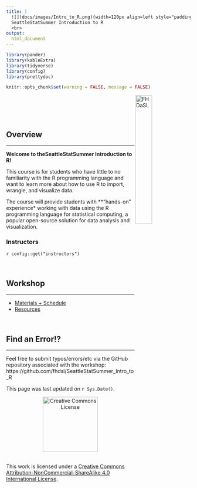 ```yaml
---
title: |
  ![](docs/images/Intro_to_R.png){width=120px align=left style="padding-right: 20px"}
  SeattleStatSummer Introduction to R
  <br>
output:
  html_document
---
```


```r
library(pander)
library(kableExtra)
library(tidyverse)
library(config)
library(prettydoc)

knitr::opts_chunk$set(warning = FALSE, message = FALSE)
```

<a href="https://hutchdatascience.org/"><img alt = "FHDaSL" align="right" src="https://hutchdatascience.org/AI_for_software/assets/big-dasl-stacked.png" style="width:30%"/></a>
<br>
<br>

<br>

## Overview
***

**Welcome to theSeattleStatSummer Introduction to R!**  

This course is for students who have little to no familiarity with the R programming language and want to learn more about how to use R to import, wrangle, and visualize data.

The course will provide students with **“hands-on” experience* working with data using the R programming language for statistical computing, a popular open-source solution for data analysis and visualization.  

### Instructors

`r config::get("instructors")`


<br>

## Workshop
***

* [Materials + Schedule](materials_schedule.html)
* [Resources](resources.html)


<br>

## Find an Error!?
***

Feel free to submit typos/errors/etc via the GitHub repository associated with the workshop: 
https://github.com/fhdsl/SeattleStatSummer_Intro_to_R

This page was last updated on `r Sys.Date()`.

<p style="text-align:center;"><a rel="license" href="http://creativecommons.org/licenses/by-nc-sa/4.0/"><img alt="Creative Commons License" style="border-width:0" src="https://live.staticflickr.com/4557/26350808799_6f9c8bcaa2_b.jpg" height="150"/ width = "150"> </a> </p><br />This work is licensed under a <a rel="license" href="http://creativecommons.org/licenses/by-nc-sa/4.0/">Creative Commons Attribution-NonCommercial-ShareAlike 4.0 International License</a>.
